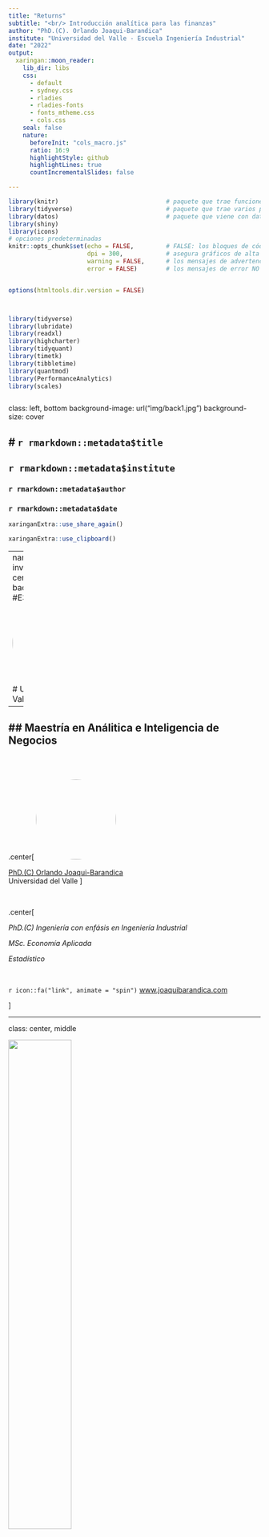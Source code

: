 ```yaml
---
title: "Returns"
subtitle: "<br/> Introducción analítica para las finanzas"
author: "PhD.(C). Orlando Joaqui-Barandica"
institute: "Universidad del Valle - Escuela Ingeniería Industrial"
date: "2022"
output:
  xaringan::moon_reader:
    lib_dir: libs
    css: 
      - default
      - sydney.css
      - rladies
      - rladies-fonts
      - fonts_mtheme.css
      - cols.css
    seal: false  
    nature:
      beforeInit: "cols_macro.js"
      ratio: 16:9
      highlightStyle: github
      highlightLines: true
      countIncrementalSlides: false

---
```




```r
library(knitr)                              # paquete que trae funciones utiles para R Markdown
library(tidyverse)                          # paquete que trae varios paquetes comunes en el tidyverse
library(datos)                              # paquete que viene con datos populares traducidos al español :)
library(shiny)
library(icons)
# opciones predeterminadas
knitr::opts_chunk$set(echo = FALSE,         # FALSE: los bloques de código NO se muestran
                      dpi = 300,            # asegura gráficos de alta resolución
                      warning = FALSE,      # los mensajes de advertencia NO se muestran
                      error = FALSE)        # los mensajes de error NO se muestran


options(htmltools.dir.version = FALSE)



library(tidyverse)
library(lubridate)
library(readxl)
library(highcharter)
library(tidyquant)
library(timetk)
library(tibbletime)
library(quantmod)
library(PerformanceAnalytics)
library(scales)



```

class: left, bottom
background-image: url("img/back1.jpg")
background-size: cover


# **`r rmarkdown::metadata$title`**
----

## **`r rmarkdown::metadata$institute`**

### `r rmarkdown::metadata$author`
### `r rmarkdown::metadata$date`

```r
xaringanExtra::use_share_again()
```

```r
xaringanExtra::use_clipboard()
```

---
name: hola
class: inverse, middle, center
background-color: #E31D1D

<img style="border-radius: 50%;" src="img/uv3.jpg"
width="150px"
/>

# Universidad del Valle

--

## Maestría en Análitica e Inteligencia de Negocios
---





<br><br>

.center[
<img style="border-radius: 50%;" src="img/avatar.png"
width="160px" href="https://www.joaquibarandica.com"
/>

[PhD.(C) Orlando Joaqui-Barandica](https://www.joaquibarandica.com) <br/>
Universidad del Valle
]

<br>



.center[

*PhD.(C) Ingeniería con enfásis en Ingeniería Industrial* 
 
*MSc. Economía Aplicada*
 
*Estadístico*

<br>

`r icon::fa("link", animate = "spin")` [www.joaquibarandica.com](https://www.joaquibarandica.com)

]





---

class: center, middle

<img src="img/gifinc.jpg" width="50%"/>

### [https://gifinc.univalle.edu.co/](https://gifinc.univalle.edu.co/)


---

name: menu
background-image: url("img/back2.jpg")
background-size: cover
class: left, middle


# Contenido

----


.pull-left[
### `r icon("upload")` [Cálculo de retornos](#retornos)
* xts
* tidyverse
* tidyquant


### `r icon("broom")` [Visualización](#Vis)
* xts
* tidyverse


]


.pull-right[

### `r icon("cubes")` [Construcción de portafolio](#portafolio)
* xts
* tidyverse
* tidyquant


###  `r icon("cubes")` [Shiny App](#shiny)

]

---

name: retornos
class: inverse, center, middle
background-color: #00081d

# `r icon("upload")`
# Cálculo de retornos
----

.right[
.bottom[
####  [`r icon("bell")`](#menu)
]
]

---




## Qué es una cartera de inversión?


Una cartera de inversión es el conjunto de activos financieros que pertenecen a una persona o por una institución, ya sea una sociedad o un fondo.



.pull-left[

```r

knitr::include_graphics("img/img1.png")

```



 ]

.pull-right[

> Qué puede contener una cartera?

- Acciones
- Obligaciones
- Materias primas
- Fondos
- Pólizas
- Etc.

]

---




## Asignación de activos y riesgo


#### La cartera refleja la propensión al riesgo del inversor, así como el horizonte temporal y los objetivos de su inversión.


.center[

## Rentabilidad vs Riesgo




<img src="https://media.giphy.com/media/xT8qBit7YomT80d0M8/giphy.gif" width="20%"/>

]


.center[
`Diversificar correctamente la inversión permitirá que la cartera esté expuesta a menos riesgos que si se invierte en una única clase de activos o en un único título.`
]


---


background-image: url("https://media.giphy.com/media/m65GQLUX8faUw/giphy.gif")
background-size: cover
class: inverse, center, middle

# Rentabilidad vs Riesgo

---



## ¿Por qué crear una cartera de inversión?


.pull-left[

.center[

## La creación de una cartera de inversión obedece a la necesidad del inversor de diversificar sus inversiones

## con el fin de..

## reducir sus riesgos de pérdida.

]

]



.pull-right[

<br>
<br>

.center[
<img src="https://media.giphy.com/media/MRxJqmk3MNta8/giphy.gif" width="90%"/>
]
]


---


## ¿Quién gestiona la cartera de inversión?



.center[
<img src="https://media.giphy.com/media/3o6wroTygkjop77QiY/giphy.gif" width="40%"/>
]


.center[
### La cartera pertenece al inversor  pero puede ser gestionada por un profesional financiero, por un banco, por un fondo o por otras instituciones financieras.
]

---

## Diversificar y cubrir riesgos


.pull-left[

<br>

La principal premisa de cualquier portafolio de inversión, especialmente a largo plazo, es alcanzar el equilibrio.

----
>Independientemente del **perfil inversor de cada persona**, una buena cartera debe de ser capaz de cubrir los riesgos de los activos `más agresivos` con otros más `conservadores.`

----

<br>

.center[
### Diversificar la inversión es la mejor fórmula para lograrlo.
]

]


.pull-right[



.center[

```r

knitr::include_graphics("img/img2.png")

```


<br>


Del mismo modo que en bolsa no es recomendable tener acciones sólo de una empresa o de un sector en concreto, tampoco hay que fiar todo el patrimonio a un tipo de inversión o familia de productos
]




]


---

background-image: url("https://media.giphy.com/media/5UEO7c7Ubk5pKQYwje/giphy.gif")
background-size: cover
class: inverse, center, middle

# ¿Cuánto invertir en cada activo?


---

class: left, bottom
background-image: url("img/back1.png")
background-size: cover


---

class: left, bottom
background-image: url("img/back2.png")
background-size: cover


---

class: left, bottom
background-image: url("img/back3.png")
background-size: cover


---

class: left, bottom
background-image: url("img/back4.png")
background-size: cover


---

class: left, bottom
background-image: url("img/back5.png")
background-size: cover


---

class: left, bottom
background-image: url("img/back6.png")
background-size: cover


---

class: left, bottom
background-image: url("img/back7.png")
background-size: cover


---

class: left, bottom
background-image: url("img/back8.png")
background-size: cover


---

class: left, bottom
background-image: url("img/back9.png")
background-size: cover


---

class: left, bottom
background-image: url("img/back10.png")
background-size: cover


---

class: left, bottom
background-image: url("img/back11.png")
background-size: cover


---


background-image: url("https://media.giphy.com/media/3o7abIileRivlGr8Nq/giphy.gif")
background-size: cover
class: inverse, center, middle

# Hoy ganamos!!... mañana?



---



# `r icon("upload")` Packages


Los siguientes son los paquetes que serán utilizados en los temas del curso.


----

.scroll-box-20[
```r


# tidyverse contains the packages tidyr, ggplot2, dplyr,
# readr, purrr and tibble
install.packages("tidyverse")
install.packages("lubridate")
install.packages("readxl")
install.packages("highcharter")
install.packages("tidyquant")
install.packages("timetk")
install.packages("tibbletime")
install.packages("quantmod")
install.packages("PerformanceAnalytics")
install.packages("scales")


library(tidyverse)
library(lubridate)
library(readxl)
library(highcharter)
library(tidyquant)
library(timetk)
library(tibbletime)
library(quantmod)
library(PerformanceAnalytics)
library(scales)

```
]

----


---

# `r icon("upload")` Asset Prices to Returns


En nuestro tema de rendimientos de activos `(asset returns)` tomaremos datos de precios sin procesar para 5 activos individuales y los transformaremos en rendimientos mensuales para una sola cartera `(portfolio)`. 



.pull-left[

Nuestro portafolio consiste en los siguientes ETFs (Exchange Traded Funds)

- SPY (S&P500 ETF) `weighted 25%`
- EFA (a non-US equities ETF) `weighted 25%`
- IJS (a small-cap value ETF) `weighted 20%`
- EEM (an emerging-markets ETF) `weighted 20%`
- AGG (a bond ETF) `weighted 10%`


### Enfoques

Trabajaremos tres enfoques de codificación:

* xts
* tidyverse
* tidyquant


]


.pull-right[

<br>

![](https://media.giphy.com/media/l0HlDDyxBfSaPpU88/giphy.gif)


]


---



# `r icon("upload")` Asset Prices to Returns


### Cargar los precios diarios

.pull-left[

Lo hacemos con los `symbols <- c("SPY", "EFA", "IJS", "EEM", "AGG")`. Esos son los tickers de los 5 activos de nuestra cartera. Si desea cambiar a diferentes activos para realizar pruebas, cambie esos tickers. Tenga en cuenta que si desea elegir diferentes tickers de acciones o crear una cartera diferente, cambie los tickers en el vector de símbolos.

----

```r

symbols <- c("SPY","EFA", "IJS", "EEM","AGG")

```

----

Importaremos los 5 ETFs en un objeto `xts` llamado precios.


]


.pull-right[

La función `getSymbols()` del paquete `quantmod` nos permite realizar lectura de los datos diarios desde [Yahoo! Finance](https://finance.yahoo.com/).



<br>

Esto devolverá un objeto con el precio de apertura, precio de cierre, precio ajustado, máximo diario, mínimo diario y volumen diario para cada ticker.


]


---



# `r icon("upload")` Asset Prices to Returns


### Cargar los precios diarios

.pull-left[


<br>

----

```r

prices <-
getSymbols(symbols,
           src = 'yahoo',
           from = "2012-12-31",
           to = "2017-12-31",
           auto.assign = TRUE,
           warnings = FALSE) %>%
map(~Ad(get(.)))

```

----

Note que la fuente se especifica desde Yahoo! Finance con `src = 'yahoo'`.

]


.pull-right[


* Estamos imponiendo una fecha de inicio de "2012-12-31" y una fecha de finalización de "2017-12-31". Eso significa que trabajaremos con 5 años de datos (cuando convertimos a rendimientos mensuales, perderemos diciembre de 2012)


<br>


* Para aislar el precio ajustado, usamos la función `map()` del paquete `purrr` y aplicamos `Ad(get(.))` a los precios. Esto obtendrá el precio ajustado de cada una de nuestras series individuales. Si quisieramos el precio de cierre sería: `Cl(get(.))`.
Aquí, el `.` hace referencia a nuestro objeto inicial.

]


---





# `r icon("upload")` Asset Prices to Returns


### Cargar los precios diarios

.pull-left[


<br>

----

```r

prices <-
getSymbols(symbols,
           src = 'yahoo',
           from = "2012-12-31",
           to = "2017-12-31",
           auto.assign = TRUE,
           warnings = FALSE) %>%
map(~Ad(get(.))) %>%
reduce(merge) %>%
`colnames<-`(symbols)

```

----

]


.pull-right[

<br>

* `map()` devuelve una lista de 5 objetos `xts`.


* `reduce(merge)` fusionará las 5 listas en un solo objeto `xts`.

* `merge()` busca el índice de fecha compartido por nuestros objetos y usa ese índice para alinear los datos.

* `colnames <-` renombra las columnas de acuerdo  al objeto `symbols`

]


---




# `r icon("upload")` Asset Prices to Returns


### Cargar los precios diarios desde un external file

.pull-left[



----

```r

# Desde .csv
prices <-
      read_csv("path to your data.csv",
          col_types =
          cols(date =
          col_date(format = "%Y-%m-%d"))) %>%
tk_xts(date_var = date)


# Desde .xlsx
prices <-
       read_excel("path to your excel spreadsheet",
                 col_types = c("text", "numeric",
                 "numeric", "numeric",
                 "numeric", "numeric")) %>%
mutate(date = ymd(date)) %>%
tk_xts(date_var = date)


```

----

]


.pull-right[



* Para cargar el archivo usamos la función `read_csv()`  del paquete `readr`. Si la extensión es *.csv*, si hay otras extensiones como *.xlsx* se puede utilizar la función `read_xlsx()` o `read_excel` del paquete `readxl`.


* `tk_xts(date_var = date)` convierte el data frame en `xts`.

* `ymd()` del paquete `lubridate` convierte a formato fecha el vector.

* `mutate()` crea una variable.

]


---





# `r icon("upload")` Asset Prices to Returns


### Al final tenemos...

.pull-left[



----

```r

symbols <- c("SPY","EFA", "IJS", "EEM","AGG")


prices <-
getSymbols(symbols,
           src = 'yahoo',
           from = "2012-12-31",
           to = "2017-12-31",
           auto.assign = TRUE,
           warnings = FALSE) %>%
map(~Ad(get(.))) %>%
reduce(merge) %>%
`colnames<-`(symbols)

head(prices,10)


```

----

]


.pull-right[




```r

symbols <- c("SPY","EFA", "IJS", "EEM","AGG")


prices <-
getSymbols(symbols,
           src = 'yahoo',
           from = "2012-12-31",
           to = "2017-12-31",
           auto.assign = TRUE,
           warnings = FALSE) %>%
map(~Ad(get(.))) %>%
reduce(merge) %>%
`colnames<-`(symbols)

head(prices,10)


```


]


---




# `r icon("upload")` `xts`


.pull-left[

La primera observación en nuestro objeto de precios es el 31 de diciembre de 2012 (último día de negociación de ese año) y tenemos precios diarios. Queremos convertir esos precios diarios en retornos de registros mensuales basados en la última lectura de cada mes.

<br>

----

* Usaremos `to.monthly(prices, indexAt = "lastog", OHLC = FALSE)` del paquete `quantmod`.

<br>

* El argumento `indexAt = "lastof"` le dice a la función si queremos indexar al primer día del mes o al último día. Si quisieramos usar el primer día, lo cambiariamos a `indexAt = "firstof"`.

----


]


.pull-right[


<br><br>

----


```r

prices_monthly <- to.monthly(prices,
                  indexAt = "lastof",
                  OHLC = FALSE)

head(prices_monthly, 7)


```


----


* Hemos convertido un objeto `xts` diario a un objeto `xts` mensual

]


---







# `r icon("upload")` `xts`



.pull-left[


* Usaremos `Return.calculate(prices_monthly, method = "log")` para convertir a retornos y guardar un objeto llamado `asset_returns_xts`


* Note que estos están dados en logaritmo por `method = "log"`.

$$r_t = ln \left( \frac{P_t}{P_{t-1}} \right)$$

* Podríamos usar `method = "discrete"` para obtener los retornos simples.

$$r_t = \frac{P_t - P_{t-1}}{P_{t-1}}$$

* Podríamos usar `method = "difference"` para obtener diferencias.


$$r_t = P_t - P_{t-1}$$

]


.pull-right[


<br><br>

----


```r

asset_returns_xts <-
                     Return.calculate(prices_monthly,
                     method = "log") %>%
na.omit()

head(round(asset_returns_xts,3), 7)


```


----




]


---

class: inverse, center, middle
background-color: #00081d


# xts



.pull-left[

En términos más generales, este es un buen momento para notar cómo nuestras decisiones en la transformación de datos pueden afectar los datos que finalmente sobreviven a nuestra etapa analítica. 

Acabamos de perder el primer mes de precios diarios. 

Quizás eso no nos importe, o quizás queremos cambiar la fecha de inicio original para asegurarnos de capturar diciembre de 2012. Depende de la tarea y los datos, y si subcontratamos la preparación de los datos, estas decisiones se tomarán antes.

]


.pull-right[


<br><br>

----

**Desde una perspectiva sustantiva, ahora hemos importado precios diarios, recortados a precios ajustados, movidos a precios mensuales y transformados a retornos de registros mensuales, todo en el mundo xts.**

----

]


---







# `r icon("upload")` `tidyverse`


.pull-left[

Hay varias diferencias entre un objeto `xts` y un `tibble`, pero uno muy importante es la fecha, un componente esencial de la mayoría de los análisis financieros. Los objetos `xts` tienen un índice de fecha. Por el contrario, los `dataframe` tienen una columna de fecha y esa columna no es necesaria para la existencia del marco de datos.


----


```r

asset_returns_dplyr_byhand <- prices %>%
    to.monthly(indexAt = "lastof", OHLC = FALSE) %>%
    # convert the index to a date
    data.frame(date = index(.)) %>%
    # now remove the index because it got converted to row names
    remove_rownames() %>%
    gather(asset, prices, -date) %>%
    group_by(asset) %>%
    mutate(returns = (log(prices) - log(lag(prices)))) %>%
    select(-prices) %>%
    spread(asset, returns) %>%
    select(date, symbols)


```

----


]


.pull-right[


----


Nuestra conversión de xts a tibble comienza con `data.frame(date = index (.))`

* Convierte nuestro objeto en un data.frame 

* Agrega una columna de fecha basada en el índice con `date = index (.)`. 

<br>

* El índice de fecha del objeto `xts` se conserva como nombres de fila y debe eliminarse explícitamente con `remove_rownames()`.

<br>

* gather() convierte de formato wide a formato long

----



]


---


# `r icon("upload")` `tidyverse`


.pull-left[


----


```r

asset_returns_dplyr_byhand <- prices %>%
    to.monthly(indexAt = "lastof", OHLC = FALSE) %>%
    # convert the index to a date
    data.frame(date = index(.)) %>%
    # now remove the index because it got converted to row names
    remove_rownames() %>%
    gather(asset, prices, -date) %>%
    group_by(asset) %>%
    mutate(returns = (log(prices) - log(lag(prices)))) %>%
    select(-prices) %>%
    spread(asset, returns) %>%
    select(date, symbols)


```

----


]


.pull-right[


----


* `mutate()` nos permite crear nuestro propio cálculo de retornos: `mutate(returns = (log(prices) - log(lag(prices))))`

<br>

* Removemos la serie de precios ya que no la necesitamos `select(-prices)`

<br>

* `spread()` convierte de formato long a formato wide

<br>

* reordenamos las columnas según las importamos usando el objeto `symbols`, es decir,
`select(date, symbols)`


----



]


---




# `r icon("upload")` `tidyverse`


.pull-left[


----


```r

asset_returns_dplyr_byhand <- prices %>%
    to.monthly(indexAt = "lastof", OHLC = FALSE) %>%
    # convert the index to a date
    data.frame(date = index(.)) %>%
    # now remove the index because it got converted to row names
    remove_rownames() %>%
    gather(asset, prices, -date) %>%
    group_by(asset) %>%
    mutate(returns = (log(prices) - log(lag(prices)))) %>%
    select(-prices) %>%
    spread(asset, returns) %>%
    select(date, symbols)



head(asset_returns_dplyr_byhand, 10)


asset_returns_dplyr_byhand <-
asset_returns_dplyr_byhand %>%
na.omit()

```

----


]


.pull-right[


```r

asset_returns_dplyr_byhand <- prices %>%
    to.monthly(indexAt = "lastof", OHLC = FALSE) %>%
    # convert the index to a date
    data.frame(date = index(.)) %>%
    # now remove the index because it got converted to row names
    remove_rownames() %>%
    gather(asset, prices, -date) %>%
    group_by(asset) %>%
    mutate(returns = (log(prices) - log(lag(prices)))) %>%
    select(-prices) %>%
    spread(asset, returns) %>%
    select(date, symbols)



head(asset_returns_dplyr_byhand, 10)

```


]


---


# `r icon("upload")` `tidyquant`


.pull-left[


Exploremos el paradigma tidyquant para convertir a retornos logarítmicos.

----


```r

asset_returns_tq_builtin <-
           prices %>%
           tk_tbl(preserve_index = TRUE,
           rename_index = "date") %>%
           gather(asset, prices, -date) %>%
           group_by(asset) %>%
           tq_transmute(mutate_fun = periodReturn,
           period = "monthly",
           type = "log") %>%
           spread(asset, monthly.returns) %>%
           select(date, symbols) %>%
           slice(-1)

head(asset_returns_tq_builtin, 10)


```

----


]


.pull-right[


----


`tk_tbl(preserve_index = TRUE, rename_index = "date")` convierte los precios de `xts` a `tibble`

* Convierte el índice de fecha en una columna de fecha y lo renombra como "date".

* Dado que el índice se está convirtiendo, no es necesario eliminarlo como hicimos anteriormente.



<br>

* `tq_transmute(mutate_fun = periodReturn, period ="monthly", type = "log")` nos permite pasar de precios diarios a los retornos logarítmicos mensuales.




----



]


---



# `r icon("upload")` `tidyquant`


.pull-left[


Exploremos el paradigma tidyquant para convertir a retornos logarítmicos.

----


```r

asset_returns_tq_builtin <-
           prices %>%
           tk_tbl(preserve_index = TRUE,
           rename_index = "date") %>%
           gather(asset, prices, -date) %>%
           group_by(asset) %>%
           tq_transmute(mutate_fun = periodReturn,
           period = "monthly",
           type = "log") %>%
           spread(asset, monthly.returns) %>%
           select(date, symbols) %>%
           slice(-1)

head(asset_returns_tq_builtin, 10)


```

----


]


.pull-right[


----


```r

asset_returns_tq_builtin <-
           prices %>%
           tk_tbl(preserve_index = TRUE,
           rename_index = "date") %>%
           gather(asset, prices, -date) %>%
           group_by(asset) %>%
           tq_transmute(mutate_fun = periodReturn,
           period = "monthly",
           type = "log") %>%
           spread(asset, monthly.returns) %>%
           select(date, symbols) %>%
           slice(-1)

head(asset_returns_tq_builtin, 10)


```



----



]


---



# `r icon("upload")` En resumen...




```r

head(asset_returns_xts, 3)

head(asset_returns_dplyr_byhand, 3)

head(asset_returns_tq_builtin, 3)

```




---



name: Vis
class: inverse, center, middle
background-color: #00081d

# `r icon("broom")`
# Visualización
----

.right[
.bottom[
####  [`r icon("bell")`](#menu)
]
]

---

# `r icon("broom")` Visualizing Asset Returns `xts`



.pull-left[

<br>

.center[
![](https://media.giphy.com/media/rM0wxzvwsv5g4/giphy.gif)


]
]

.pull-right[


> Es una buena práctica graficar los rendimientos individuales porque una vez que se construye una cartera, es poco probable que retrocedamos para visualizar de forma individual. 

> Sin embargo, esos rendimientos individuales son los componentes básicos y la materia prima de nuestra cartera y visualizarlos es una excelente manera de comprenderlos en profundidad.


<br>

.center[
### También presenta una oportunidad para buscar valores atípicos, errores o cualquier cosa inusual para corregir antes de avanzar demasiado en nuestro análisis.
]

]

---





# `r icon("broom")` Visualizing Asset Returns `xts`



.pull-left[

.center[
`Highcharter` es un paquete de R, pero Highcharts es una biblioteca de JavaScript. El paquete R es un enlace a la biblioteca de JavaScript. 


Highcharts es fantástico para visualizar series de tiempo y viene con excelentes widgets incorporados para ver diferentes marcos de tiempo, además de que podemos usar el poder de JavaScript sin salir del mundo del código R.

]

.center[
### Las visualizaciones no solo son agradables, sino que highcharter “simplemente funciona” con objetos xts en el sentido de que lee el índice como fechas sin necesidad de que se le indique.
]


]

.pull-right[


```r

highchart(type = "stock") %>%
hc_title(text = "Monthly Log Returns") %>%
hc_add_series(asset_returns_xts[, symbols[1]],
name = symbols[1]) %>%
hc_add_series(asset_returns_xts[, symbols[2]],
name = symbols[2]) %>%
hc_add_series(asset_returns_xts[, symbols[3]],
name = symbols[3]) %>%
hc_add_series(asset_returns_xts[, symbols[4]],
name = symbols[4]) %>%
hc_add_series(asset_returns_xts[, symbols[5]],
name = symbols[5]) %>%
hc_add_theme(hc_theme_flat()) %>%
hc_navigator(enabled = FALSE) %>%
hc_scrollbar(enabled = FALSE) %>%
hc_exporting(enabled = TRUE) %>%
hc_legend(enabled = TRUE)
  

```


]

---



# `r icon("broom")` Visualizing Asset Returns `xts`



.pull-left[


* Configuramos `highchart(type = "stock")` para obtener un formato de línea agradable que fue creado específicamente para acciones.

* Luego agregamos cada una de nuestras series al flujo de código.


----
.scroll-box-14[
```r

highchart(type = "stock") %>%
hc_title(text = "Monthly Log Returns") %>%
hc_add_series(asset_returns_xts[, symbols[1]],
name = symbols[1]) %>%
hc_add_series(asset_returns_xts[, symbols[2]],
name = symbols[2]) %>%
hc_add_series(asset_returns_xts[, symbols[3]],
name = symbols[3]) %>%
hc_add_series(asset_returns_xts[, symbols[4]],
name = symbols[4]) %>%
hc_add_series(asset_returns_xts[, symbols[5]],
name = symbols[5]) %>%
hc_add_theme(hc_theme_flat()) %>%
hc_navigator(enabled = FALSE) %>%
hc_scrollbar(enabled = FALSE) %>%
hc_exporting(enabled = TRUE) %>%
hc_legend(enabled = TRUE)
  
```
]
----

]

.pull-right[


```r

highchart(type = "stock") %>%
hc_title(text = "Monthly Log Returns") %>%
hc_add_series(asset_returns_xts[, symbols[1]],
name = symbols[1]) %>%
hc_add_series(asset_returns_xts[, symbols[2]],
name = symbols[2]) %>%
hc_add_series(asset_returns_xts[, symbols[3]],
name = symbols[3]) %>%
hc_add_series(asset_returns_xts[, symbols[4]],
name = symbols[4]) %>%
hc_add_series(asset_returns_xts[, symbols[5]],
name = symbols[5]) %>%
hc_add_theme(hc_theme_flat()) %>%
hc_navigator(enabled = FALSE) %>%
hc_scrollbar(enabled = FALSE) %>%
hc_exporting(enabled = TRUE) %>%
hc_legend(enabled = TRUE)
  

```


]

---




# `r icon("broom")` Visualizing Asset Returns `xts`



.pull-left[

<br>

### `Highcharter` también tiene la capacidad de hacer histogramas. Un método es llamar primero a la función base `hist` en los datos junto con los argumentos para los breaks y `plot = FALSE`.





]

.pull-right[

----

```r

library(highcharter)

hc_hist <- hist(asset_returns_xts[, symbols[1]],breaks = 50,plot = FALSE)


hchart(hc_hist, color = "cornflowerblue") %>%
hc_title(text = paste(symbols[1], "Log Returns Distribution",
         sep = " ")) %>%
         hc_add_theme(hc_theme_flat()) %>%
         hc_exporting(enabled = TRUE) %>%
         hc_legend(enabled = FALSE)  

```

----

]

---

# `r icon("broom")` Visualizing Asset Returns `xts`


```r

library(highcharter)

hc_hist <- hist(asset_returns_xts[, symbols[1]],breaks = 50,plot = FALSE)


hchart(hc_hist, color = "cornflowerblue") %>%
hc_title(text = paste(symbols[1], "Log Returns Distribution",
         sep = " ")) %>%
         hc_add_theme(hc_theme_flat()) %>%
         hc_exporting(enabled = TRUE) %>%
         hc_legend(enabled = FALSE) 

```

---


# `r icon("broom")` Visualizing Asset Returns `xts`

```r

autoplot(asset_returns_xts,facets = TRUE)

```



---

# `r icon("broom")` Visualizing Asset Returns `tidyverse`



.pull-left[


> `tidyverse` pide que estos datos estén en formato long o ordenado donde cada variable tiene su propia columna. Para que los retornos de activos estén ordenadas, necesitamos una columna llamada "date", una columna llamada "stock" y una columna llamada "returns".

<br>

* Este formato es más difícil de leer para un humano: solo podemos ver las primeras lecturas de un activo. Desde una perspectiva tidyverse, esto se considera "ordenado" y es el formato preferido.

<br>

* `ggplot2` es un paquete de visualización flexible y muy utilizado, y es parte del tidyverse.

]

.pull-right[

----

```r

asset_returns_long <-
       asset_returns_dplyr_byhand %>%
       gather(asset, returns, -date) %>%
       group_by(asset)


head(asset_returns_long, 10)

```

----

]



---


# `r icon("broom")` Visualizing Asset Returns `tidyverse`



.pull-left[

----
```r

asset_returns_long %>%
ggplot(aes(x = returns, fill = asset)) +
geom_histogram(alpha = 0.45, binwidth = .005) +
ggtitle("Monthly Returns Since 2013")

```
----

Recuerde que puede tener dinámica el gráfico con `ggplotly` del paquete `plotly`


----
```r

library(plotly)

g1<-asset_returns_long %>%
ggplot(aes(x = returns, fill = asset)) +
geom_histogram(alpha = 0.45, binwidth = .005) +
ggtitle("Monthly Returns Since 2013")


ggplotly(g1)


```
----

]

.pull-right[



```r

asset_returns_long %>%
ggplot(aes(x = returns, fill = asset)) +
geom_histogram(alpha = 0.45, binwidth = .005) +
ggtitle("Monthly Returns Since 2013")

```



]



---


# `r icon("broom")` Visualizing Asset Returns `tidyverse`

```r

library(plotly)

g1<-asset_returns_long %>%
ggplot(aes(x = returns, fill = asset)) +
geom_histogram(alpha = 0.45, binwidth = .005) +
ggtitle("Monthly Returns Since 2013")


ggplotly(g1)


```


---



# `r icon("broom")` Visualizing Asset Returns `tidyverse`



.pull-left[

----
```r

asset_returns_long %>%
ggplot(aes(x = returns, fill = asset)) +
geom_histogram(alpha = 0.45, binwidth = .01) +
facet_wrap(~asset) +
ggtitle("Monthly Returns Since 2013") +
theme_update(plot.title = element_text(hjust = 0.5))

```
----


]

.pull-right[



```r

asset_returns_long %>%
ggplot(aes(x = returns, fill = asset)) +
geom_histogram(alpha = 0.45, binwidth = .01) +
facet_wrap(~asset) +
ggtitle("Monthly Returns Since 2013") +
theme_update(plot.title = element_text(hjust = 0.5))

```



]


---


# `r icon("broom")` Visualizing Asset Returns `tidyverse`



.pull-left[

----
```r

asset_returns_long %>%
ggplot(aes(x = returns, colour = asset)) +
geom_density(alpha = 1) +
ggtitle("Monthly Returns Density Since 2013") +
xlab("monthly returns") +
ylab("distribution") +
theme_update(plot.title = element_text(hjust = 0.5))

```
----


]

.pull-right[



```r

asset_returns_long %>%
ggplot(aes(x = returns, colour = asset)) +
geom_density(alpha = 1) +
ggtitle("Monthly Returns Density Since 2013") +
xlab("monthly returns") +
ylab("distribution") +
theme_update(plot.title = element_text(hjust = 0.5))

```



]


---




# `r icon("broom")` Visualizing Asset Returns `tidyverse`



.pull-left[

----
```r

asset_returns_long %>%
ggplot(aes(x = returns)) +
geom_density(aes(color = asset), alpha = 1) +
geom_histogram(aes(fill = asset), alpha = 0.45, binwidth = .01) +
guides(fill = FALSE) +
facet_wrap(~asset) +
ggtitle("Monthly Returns Since 2013") +
xlab("monthly returns") +
ylab("distribution") +
theme_update(plot.title = element_text(hjust = 0.5))

```
----


]

.pull-right[



```r

asset_returns_long %>%
ggplot(aes(x = returns)) +
geom_density(aes(color = asset), alpha = 1) +
geom_histogram(aes(fill = asset), alpha = 0.45, binwidth = .01) +
guides(fill = FALSE) +
facet_wrap(~asset) +
ggtitle("Monthly Returns Since 2013") +
xlab("monthly returns") +
ylab("distribution") +
theme_update(plot.title = element_text(hjust = 0.5))

```



]


---



# `r icon("broom")` Visualizing Asset Returns `tidyverse`



.pull-left[

----
```r

asset_returns_long %>%
  ggplot(aes(x = date, y = returns, color=asset)) +
  geom_line()+
  ggtitle("Monthly Returns Since 2013") +
  xlab("Date") +
  ylab("Returns") +
  theme_update(plot.title = element_text(hjust = 0.5))

```
----


]

.pull-right[



```r

asset_returns_long %>%
  ggplot(aes(x = date, y = returns, color=asset)) +
  geom_line()+
  ggtitle("Monthly Returns Since 2013") +
  xlab("Date") +
  ylab("Returns") +
  theme_update(plot.title = element_text(hjust = 0.5))

```



]


---


name: portafolio
class: inverse, center, middle
background-color: #00081d

# `r icon("broom")`
# Construcción de portafolio
----

.right[
.bottom[
####  [`r icon("bell")`](#menu)
]
]


---



# `r icon("broom")` Building a Portfolio



.pull-left[

Recopilamos rendimientos individuales en una cartera, que es un conjunto ponderado de rendimientos de activos. 

En consecuencia, lo primero que debemos hacer es asignar un peso a cada activo. Recuerde que nuestra cartera tendrá la siguiente combinación de activos:

<br>

* SPY (S&P500 ETF) `weighted 25%`
* EFA (a non-US equities ETF) `weighted 25%`
* IJS (a small-cap value ETF) `weighted 20%`
* EEM (an emerging-markets ETF) `weighted 20%`
* AGG (a bond ETF) `weighted 10%`


> Siempre es mejor asegurarse que la suma de las proporciones de los activos sea del 100%.


]

.pull-right[



```r

w <- c(0.25, 0.25, 0.20, 0.20, 0.10)

tibble(w, symbols)

# Corroborar la suma de las proporciones
tibble(w, symbols) %>%
summarise(total_weight = sum(w))


```


]



---




# `r icon("broom")` Building a Portfolio



.pull-left[

* Ahora usamos esos pesos para convertir los rendimientos de 5 activos en los rendimientos de una cartera.

<br>

* El rendimiento de una cartera de activos múltiples es igual a la suma de los rendimientos ponderados de cada activo.

<br>

* Podemos implementar eso asignando pesos a las variables de acuerdo con nuestro vector de pesos w.




]

.pull-right[



```r

w_1 <- w[1]
w_2 <- w[2]
w_3 <- w[3]
w_4 <- w[4]
w_5 <- w[5]



asset1 <- asset_returns_xts[,1]
asset2 <- asset_returns_xts[,2]
asset3 <- asset_returns_xts[,3]
asset4 <- asset_returns_xts[,4]
asset5 <- asset_returns_xts[,5]


portfolio_returns_byhand <-
                  (w_1 * asset1) +
                  (w_2 * asset2) +
                  (w_3 * asset3) +
                  (w_4 * asset4) +
                  (w_5 * asset5)

names(portfolio_returns_byhand) <- "returns"

```


]



---



# `r icon("broom")` Building a Portfolio `xts`



.pull-left[

> Usaremos `Return.portfolio()` de `PerformanceAnalytics`, para calcular los retornos de la cartera. La función requiere dos argumentos para una cartera, un objeto de rendimiento `xts` y un vector de pesos. No es necesario, pero también vamos a establecer `rebalance_on = "months"` para que podamos confirmar que coincide con nuestros cálculos manuales anteriores.

<br>

.center[
Recuerde, en el cálculo manual, establecemos los pesos de la cartera como fijos, lo que significa que nunca cambiaron mes a mes. Eso equivale a reequilibrar cada mes. En la práctica, no hay una temporalidad estable para rebalancear el portafolio. Esto depende de las condiciones del mercado.
]



]

.pull-right[



```r

portfolio_returns_xts_rebalanced_monthly <-
                       Return.portfolio(asset_returns_xts,
                       weights = w,
                       rebalance_on = "months") %>%
                       `colnames<-`("returns")

head(portfolio_returns_xts_rebalanced_monthly, 10)

```


]



---


# `r icon("broom")` Building a Portfolio `xts`

### Visualizando...

.pull-left[

```r

highchart(type = "stock") %>%
hc_title(text = "Portfolio Monthly Returns") %>%
hc_add_series(portfolio_returns_xts_rebalanced_monthly$returns,
name = "Rebalanced Monthly",
color = "cornflowerblue") %>%
hc_add_theme(hc_theme_flat()) %>%
hc_navigator(enabled = FALSE) %>%
hc_scrollbar(enabled = FALSE) %>%
hc_legend(enabled = TRUE) %>%
hc_exporting(enabled = TRUE)

```



]

.pull-right[



```r

highchart(type = "stock") %>%
hc_title(text = "Portfolio Monthly Returns") %>%
hc_add_series(portfolio_returns_xts_rebalanced_monthly$returns,
name = "Rebalanced Monthly",
color = "cornflowerblue") %>%
hc_add_theme(hc_theme_flat()) %>%
hc_navigator(enabled = FALSE) %>%
hc_scrollbar(enabled = FALSE) %>%
hc_legend(enabled = TRUE) %>%
hc_exporting(enabled = TRUE)

```


]



---



# `r icon("broom")` Building a Portfolio `xts`

### Visualizando...


```r

hc_portfolio <-
hist(portfolio_returns_xts_rebalanced_monthly$returns,
breaks = 50,
plot = FALSE)
hchart(hc_portfolio,
color = "cornflowerblue",
name = "Portfolio") %>%
hc_title(text = "Portfolio Returns Distribution") %>%
hc_add_theme(hc_theme_flat()) %>%
hc_exporting(enabled = TRUE)

```



---


# `r icon("broom")` Building a Portfolio `xts`



```r

hc_portfolio <-
hist(portfolio_returns_xts_rebalanced_monthly$returns,
breaks = 50,
plot = FALSE)
hchart(hc_portfolio,
color = "cornflowerblue",
name = "Portfolio") %>%
hc_title(text = "Portfolio Returns Distribution") %>%
hc_add_theme(hc_theme_flat()) %>%
hc_exporting(enabled = TRUE)

```






---



# `r icon("broom")` Building a Portfolio `tidyverse`



.pull-left[

> Usamos `case_when()` para asignar pesos por activo, de modo que en el caso de que la columna de activos sea igual al activo 1 (SPY), asignamos un peso de 0,25, o w[1], y así sucesivamente.

<br>

----
```r

asset_returns_long %>%
      group_by(asset) %>%
      mutate(weights = case_when(asset == symbols[1] ~ w[1],
      asset == symbols[2] ~ w[2],
      asset == symbols[3] ~ w[3],
      asset == symbols[4] ~ w[4],
      asset == symbols[5] ~ w[5])) %>%

  
head(20)

```
----

]

.pull-right[



```r

asset_returns_long %>%
      group_by(asset) %>%
      mutate(weights = case_when(asset == symbols[1] ~ w[1],
      asset == symbols[2] ~ w[2],
      asset == symbols[3] ~ w[3],
      asset == symbols[4] ~ w[4],
      asset == symbols[5] ~ w[5])) %>%

  
head(20)

```


]



---



# `r icon("broom")` Building a Portfolio `tidyverse`



.pull-left[

> A continuación, necesitamos implementar la ecuación para los rendimientos de la cartera. Esta tarea es un poco complicada pero sirve como una buena manera de usar la función `group_by()` con fechas. 

* Primero añadimos un nuevo objeto llamado `weighted_returns` que es el producto del rendimiento mensual de cada activo y su peso. 

* Luego, `group_by()` agrupa la columna de fecha porque cada uno de nuestros rendimientos ponderados debe sumarse para cada fecha. 

* Una vez que agrupamos por fecha, podemos usar `summarise(total = sum(weighted_returns))` para sumar los rendimientos ponderados mensuales.



]

.pull-right[



```r

portfolio_returns_dplyr_byhand <-
      asset_returns_long %>%
      group_by(asset) %>%
      mutate(weights = case_when(asset == symbols[1] ~ w[1],
                                 asset == symbols[2] ~ w[2],
                                 asset == symbols[3] ~ w[3],
                                 asset == symbols[4] ~ w[4],
                                 asset == symbols[5] ~ w[5]),
                                 weighted_returns = returns * weights) %>%
      group_by(date) %>%
      summarise(returns = sum(weighted_returns))


head(portfolio_returns_dplyr_byhand, 10)

```


]



---


# `r icon("broom")` Building a Portfolio `tidyquant`



.pull-left[

> En tidyquant, comenzamos de nuevo con nuestro objeto `asset_returns_long` largo y con formato ordenado, pero lo convertimos en rendimientos de cartera usando `tq_portafolio()`. 

* La función `tq_portfolio` toma un `tibble` y luego solicita una columna de activos para agrupar, una columna de retornos para encontrar datos de retorno y un vector de ponderaciones.

* Es similar a `Return.portfolio()` y, por lo tanto, también acepta el argumento `rebalance_on = "months"`. Dado que estamos reequilibrando por meses, deberíamos obtener nuevamente un objeto de rendimiento de cartera que coincida con nuestros objetos existentes.





]

.pull-right[



```r

portfolio_returns_tq_rebalanced_monthly <-
          asset_returns_long %>%
          tq_portfolio(assets_col = asset,
                       returns_col = returns,
                       weights = w,
                       col_rename = "returns",
                       rebalance_on = "months")

head(portfolio_returns_tq_rebalanced_monthly, 10)

```


]



---






# `r icon("broom")` Building a Portfolio `tidyquant`

### Visualizando...

.pull-left[

```r

portfolio_returns_tq_rebalanced_monthly %>%
   ggplot(aes(x = date, y = returns)) +
   geom_point(colour = "cornflowerblue")+
   xlab("date") +
   ylab("monthly return") +
   theme_update(plot.title = element_text(hjust = 0.5)) +
   ggtitle("Portfolio Returns Scatter") +
   scale_x_date(breaks = pretty_breaks(n=6))

```




]

.pull-right[



```r


portfolio_returns_tq_rebalanced_monthly <-
          asset_returns_long %>%
          tq_portfolio(assets_col = asset,
                       returns_col = returns,
                       weights = w,
                       col_rename = "returns",
                       rebalance_on = "months")

portfolio_returns_tq_rebalanced_monthly %>%
ggplot(aes(x = date, y = returns)) +
geom_point(colour = "cornflowerblue")+
xlab("date") +
ylab("monthly return") +
theme_update(plot.title = element_text(hjust = 0.5)) +
ggtitle("Portfolio Returns Scatter") +
scale_x_date(breaks = pretty_breaks(n=6))

```


]


---





# `r icon("broom")` Building a Portfolio `tidyquant`

### Visualizando...

.pull-left[

```r

portfolio_returns_tq_rebalanced_monthly %>%
     ggplot(aes(x = returns)) +
     geom_histogram(binwidth = .005,
     fill = "cornflowerblue",
     color = "cornflowerblue") +
     ggtitle("Portfolio Returns Distribution") +
     theme_update(plot.title = element_text(hjust = 0.5))

```




]

.pull-right[



```r

portfolio_returns_tq_rebalanced_monthly <-
          asset_returns_long %>%
          tq_portfolio(assets_col = asset,
                       returns_col = returns,
                       weights = w,
                       col_rename = "returns",
                       rebalance_on = "months")

portfolio_returns_tq_rebalanced_monthly %>%
      ggplot(aes(x = returns)) +
      geom_histogram(binwidth = .005,
      fill = "cornflowerblue",
      color = "cornflowerblue") +
      ggtitle("Portfolio Returns Distribution") +
      theme_update(plot.title = element_text(hjust = 0.5))

```


]



---



# `r icon("broom")` Building a Portfolio `tidyverse`

### Visualizando...

.pull-left[

```r

asset_returns_long %>%
         ggplot(aes(x = returns,
         fill = asset)) +
         geom_histogram(alpha = 0.15,
         binwidth = .01) +
         geom_histogram(data = portfolio_returns_tq_rebalanced_monthly,
         fill = "cornflowerblue",
         binwidth = .01) +
         ggtitle("Portfolio and Asset Monthly Returns") +
         theme_update(plot.title = element_text(hjust = 0.5))

```




]

.pull-right[



```r


asset_returns_long %>%
         ggplot(aes(x = returns,
         fill = asset)) +
         geom_histogram(alpha = 0.15,
         binwidth = .01) +
         geom_histogram(data = portfolio_returns_tq_rebalanced_monthly,
         fill = "cornflowerblue",
         binwidth = .01) +
         ggtitle("Portfolio and Asset Monthly Returns") +
         theme_update(plot.title = element_text(hjust = 0.5))

```


]



---






# `r icon("broom")` Building a Portfolio `tidyverse`

### Visualizando...

.pull-left[

```r

portfolio_returns_tq_rebalanced_monthly %>%
             ggplot(aes(x = returns)) +
             geom_histogram(binwidth = .01,
             colour = "cornflowerblue",
             fill = "cornflowerblue") +
             geom_density(alpha = 1, color = "red") +
             xlab("monthly returns") +
             ylab("distribution") +
             theme_update(plot.title = element_text(hjust = 0.5)) +
             ggtitle("Portfolio Histogram and Density")

```




]

.pull-right[



```r


portfolio_returns_tq_rebalanced_monthly %>%
             ggplot(aes(x = returns)) +
             geom_histogram(binwidth = .01,
             colour = "cornflowerblue",
             fill = "cornflowerblue") +
             geom_density(alpha = 1, color = "red") +
             xlab("monthly returns") +
             ylab("distribution") +
             theme_update(plot.title = element_text(hjust = 0.5)) +
             ggtitle("Portfolio Histogram and Density")

```


]



---


name: shiny
class: inverse, center, middle
background-color: #00081d

# `r icon("broom")`
# Shiny App
----

.right[
.bottom[
####  [`r icon("bell")`](#menu)
]
]


---

# `r icon("broom")` Shiny App

.center[
```r
knitr::include_graphics("img/Dashboard.JPG")
```
]


---



# `r icon("broom")` Shiny App


.scroll-box-18[
````
---
title: "Returns Distribution"
runtime: shiny
output:
  flexdashboard::flex_dashboard:
    orientation: rows
---


```{r setup, message = FALSE}`r ''`
library(tidyverse)
library(highcharter)
library(tidyquant)
library(timetk)
```

Sidebar {.sidebar}
=====================================
  
```{r}`r ''`

fluidRow(
  column(6,
  textInput("stock1", "Stock 1", "SPY")),
  column(5,
  numericInput("w1", "Weight %", 25, min = 1, max = 100))
)  

fluidRow(
  column(6,
  textInput("stock2", "Stock 2", "EFA")),
  column(5,
  numericInput("w2", "Weight %", 25, min = 1, max = 100))
)

fluidRow(
  column(6,
  textInput("stock3", "Stock 3", "IJS")),
  column(5,
  numericInput("w3", "Weight %", 20, min = 1, max = 100))
)

fluidRow(
  column(6,
  textInput("stock4", "Stock 4", "EEM")),
  column(5,
  numericInput("w4", "Weight %", 20, min = 1, max = 100))
)

fluidRow(
  column(6,
  textInput("stock5", "Stock 5", "AGG")),
  column(5,
  numericInput("w5", "Weight %", 10, min = 1, max = 100))
)

fluidRow(
  column(7,
  dateInput("date", "Starting Date", "2013-01-01", format = "yyyy-mm-dd"))
)

fluidRow(
  column(7,
  selectInput("rebalance", "Rebalance",
              c("Yearly" = "years",
                "Monthly" = "months",
                "Weekly" = "weeks"))
  )
)

actionButton("go", "Submit")

portfolio_returns_byhand <- eventReactive(input$go, {
  
  symbols <- c(input$stock1, input$stock2, input$stock3, input$stock4, input$stock5)
  
  prices <- getSymbols(symbols, src = 'yahoo', from = input$date, 
             auto.assign = TRUE, warnings = FALSE) %>% 
  map(~Ad(get(.))) %>% 
  reduce(merge) %>%
    `colnames<-`(symbols)

  w <- c(input$w1/100, input$w2/100, 
         input$w3/100, input$w4/100, input$w5/100)
  
  asset_returns_long <- 
      prices %>% 
      to.monthly(indexAt = "last", OHLC = FALSE) %>% 
      tk_tbl(preserve_index = TRUE, rename_index = "date") %>%
      gather(asset, returns, -date) %>% 
      group_by(asset) %>%  
      mutate(returns = (log(returns) - log(lag(returns))))

  portfolio_returns_byhand <- 
    asset_returns_long %>% 
    tq_portfolio(assets_col = asset, 
               returns_col = returns, 
               weights = w,
               col_rename = "returns")
  
})

```

Returns
=====================================  


Row {.tabset .tabset-fade}
-------------------------------------


### Histogram

```{r}`r ''`
renderPlot({
  portfolio_returns_byhand() %>% 
    ggplot(aes(x = returns)) +
    geom_histogram(alpha = 0.25, binwidth = .01, fill = "cornflowerblue")
})
```

### Density

```{r}`r ''`
renderPlot({
  portfolio_returns_byhand() %>% 
    ggplot(aes(x = returns)) +
  geom_density(size = 1, color = "red") 
})
```


### Histogram + Density

```{r}`r ''`
renderPlot({
  portfolio_returns_byhand() %>% 
    ggplot(aes(x = returns)) +
    geom_histogram(alpha = 0.25, binwidth = .01, fill = "cornflowerblue") +
    geom_density(geom = "line", size = 1, color = "red") 
})
```
````
]


---



class: inverse, center, middle
background-color: #00081d




.pull-left[

.center[
<br><br>

# Gracias!!!

<br><br><br><br><br>



### Preguntas?
]


]


.pull-right[


.center[

<br><br><br>


.center[
<img style="border-radius: 50%;" src="img/avatar.png"
width="100px" href="https://www.joaquibarandica.com"
/>

`r anicon::faa("envelope", animate = "passing")` orlando.joaqui@correounivalle.edu.co 
]


```r
knitr::include_graphics("img/qr-code.png")
```


.center[
www.joaquibarandica.com
]



]


]


<br><br><br>
----

*The images used to set the presentation are from [pixabay](https://pixabay.com/).*




